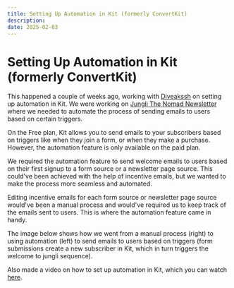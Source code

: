 ```yaml
---
title: Setting Up Automation in Kit (formerly ConvertKit)
description:
date: 2025-02-03
---
```


# Setting Up Automation in Kit (formerly ConvertKit)

This happened a couple of weeks ago, working with [Diveakssh](https://diveaksshschae.com/) on setting up automation in Kit. We were working on [Jungli The Nomad Newsletter](https://newsletter.junglithenomad.com/profile) where we needed to automate the process of sending emails to users based on certain triggers.

On the Free plan, Kit allows you to send emails to your subscribers based on triggers like when they join a form, or when they make a purchase. However, the automation feature is only available on the paid plan.

We required the automation feature to send welcome emails to users based on their first signup to a form source or a newsletter page source. This could've been achieved with the help of incentive emails, but we wanted to make the process more seamless and automated.

Editing incentive emails for each form source or newsletter page source would've been a manual process and would've required us to keep track of the emails sent to users. This is where the automation feature came in handy.

The image below shows how we went from a manual process (right) to using automation (left) to send emails to users based on triggers (form submissions create a new subscriber in Kit, which in turn triggers the welcome to jungli sequence).

Also made a video on how to set up automation in Kit, which you can watch [here](https://youtu.be/Hnbw6f4EfX4).

